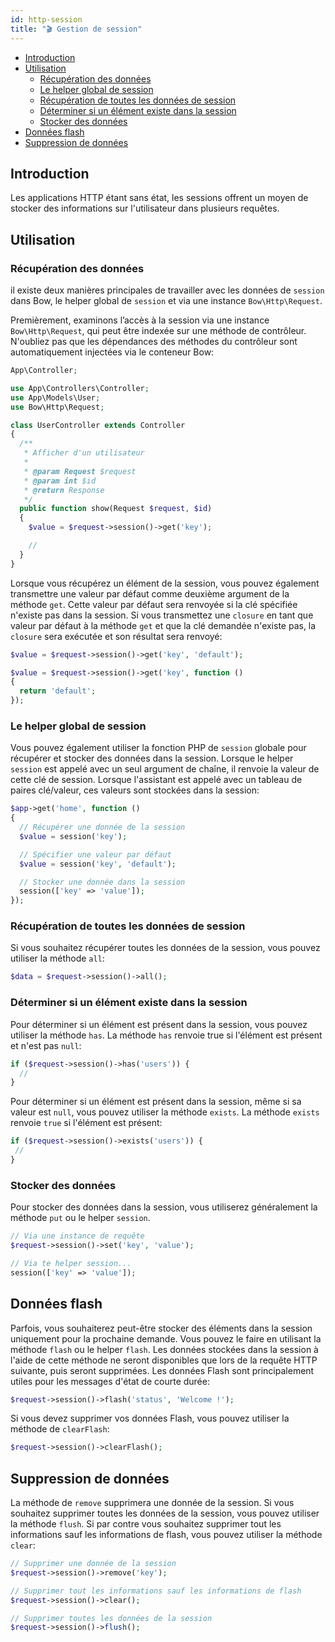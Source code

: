 ```yaml
---
id: http-session
title: "🎬 Gestion de session"
---
```



- [Introduction](#introduction)
- [Utilisation](#utilisation)
  - [Récupération des données](#récupération-des-données)
  - [Le helper global de session](#le-helper-global-de-session)
  - [Récupération de toutes les données de session](#récupération-de-toutes-les-données-de-session)
  - [Déterminer si un élément existe dans la session](#déterminer-si-un-élément-existe-dans-la-session)
  - [Stocker des données](#stocker-des-données)
- [Données flash](#données-flash)
- [Suppression de données](#suppression-de-données)

## Introduction

Les applications HTTP étant sans état, les sessions offrent un moyen de stocker des informations sur l'utilisateur dans plusieurs requêtes.

## Utilisation

### Récupération des données

il existe deux manières principales de travailler avec les données de `session` dans Bow, le helper global de `session` et via une instance `Bow\Http\Request`.

Premièrement, examinons l’accès à la session via une instance `Bow\Http\Request`, qui peut être indexée sur une méthode de contrôleur. N'oubliez pas que les dépendances des méthodes du contrôleur sont automatiquement injectées via le conteneur Bow:

```php
App\Controller;

use App\Controllers\Controller;
use App\Models\User;
use Bow\Http\Request;

class UserController extends Controller
{
  /**
   * Afficher d'un utilisateur
   *
   * @param Request $request
   * @param int $id
   * @return Response
   */
  public function show(Request $request, $id)
  {
    $value = $request->session()->get('key');

    //
  }
}
```

Lorsque vous récupérez un élément de la session, vous pouvez également transmettre une valeur par défaut comme deuxième argument de la méthode `get`. Cette valeur par défaut sera renvoyée si la clé spécifiée n'existe pas dans la session. Si vous transmettez une `closure` en tant que valeur par défaut à la méthode `get` et que la clé demandée n'existe pas, la `closure` sera exécutée et son résultat sera renvoyé:

```php
$value = $request->session()->get('key', 'default');

$value = $request->session()->get('key', function ()
{
  return 'default';
});
```

### Le helper global de session

Vous pouvez également utiliser la fonction PHP de `session` globale pour récupérer et stocker des données dans la session. Lorsque le helper `session` est appelé avec un seul argument de chaîne, il renvoie la valeur de cette clé de session. Lorsque l'assistant est appelé avec un tableau de paires clé/valeur, ces valeurs sont stockées dans la session:

```php
$app->get('home', function ()
{
  // Récupérer une donnée de la session
  $value = session('key');

  // Spécifier une valeur par défaut
  $value = session('key', 'default');

  // Stocker une donnée dans la session
  session(['key' => 'value']);
});
```

### Récupération de toutes les données de session

Si vous souhaitez récupérer toutes les données de la session, vous pouvez utiliser la méthode `all`:

```php
$data = $request->session()->all();
```

### Déterminer si un élément existe dans la session

Pour déterminer si un élément est présent dans la session, vous pouvez utiliser la méthode `has`. La méthode `has` renvoie true si l'élément est présent et n'est pas `null`:

```php
if ($request->session()->has('users')) {
  //
}
```

Pour déterminer si un élément est présent dans la session, même si sa valeur est `null`, vous pouvez utiliser la méthode `exists`. La méthode `exists` renvoie `true` si l'élément est présent:

```php
if ($request->session()->exists('users')) {
 //
}
```

### Stocker des données

Pour stocker des données dans la session, vous utiliserez généralement la méthode `put` ou le helper `session`.

```php
// Via une instance de requête
$request->session()->set('key', 'value');

// Via te helper session...
session(['key' => 'value']);
```

## Données flash

Parfois, vous souhaiterez peut-être stocker des éléments dans la session uniquement pour la prochaine demande. Vous pouvez le faire en utilisant la méthode `flash` ou le helper `flash`. Les données stockées dans la session à l'aide de cette méthode ne seront disponibles que lors de la requête HTTP suivante, puis seront supprimées. Les données Flash sont principalement utiles pour les messages d'état de courte durée:

```php
$request->session()->flash('status', 'Welcome !');
```

Si vous devez supprimer vos données Flash, vous pouvez utiliser la méthode de `clearFlash`:

```php
$request->session()->clearFlash();
```

## Suppression de données

La méthode de `remove` supprimera une donnée de la session. Si vous souhaitez supprimer toutes les données de la session, vous pouvez utiliser la méthode `flush`. Si par contre vous souhaitez supprimer tout les informations sauf les informations de flash, vous pouvez utiliser la méthode `clear`:

```php
// Supprimer une donnée de la session
$request->session()->remove('key');

// Supprimer tout les informations sauf les informations de flash
$request->session()->clear();

// Supprimer toutes les données de la session
$request->session()->flush();
```

<SuggestionFeature />
